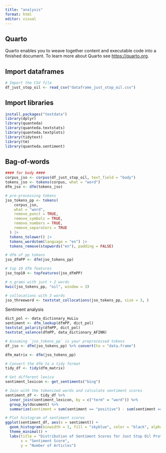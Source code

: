 ```yaml
---
title: "analysis"
format: html
editor: visual
---
```


## Quarto

Quarto enables you to weave together content and executable code into a finished document. To learn more about Quarto see <https://quarto.org>.

## Import dataframes

```r
# Import the CSV file
df_just_stop_oil <- read_csv("dataframe_just_stop_oil.csv")
```

## Import libraries

```r
install.packages("textdata")
library(dplyr)
library(quanteda)
library(quanteda.textstats)
library(quanteda.textplots)
library(tidytext)
library(tm)
library(quanteda.sentiment)
```

## Bag-of-words

```r
#### for body ####
corpus_jso <- corpus(df_just_stop_oil, text_field = "body") 
tokens_jso <- tokens(corpus, what = "word")
dfm_jso <- dfm(tokens_jso)

# pre-processing tokens
jso_tokens_pp <- tokens(
    corpus_jso,
    what = "word",
    remove_punct = TRUE,
    remove_symbols = TRUE,
    remove_numbers = TRUE,
    remove_separators = TRUE
  ) |>
  tokens_tolower() |>
  tokens_wordstem(language = "en") |>
  tokens_remove(stopwords("en"), padding = FALSE)

# dfm of pp tokens 
jso_dfmPP <- dfm(jso_tokens_pp)

# top 10 dfm features
jso_top10 <- topfeatures(jso_dfmPP)

# n_grams with just + 2 words
kwic(jso_tokens_pp, "oil", window = 3)

# collocations with 3 words
jso_threeword <- textstat_collocations(jso_tokens_pp, size = 3, )
```

Sentiment analysis

```r
dict_pol <- data_dictionary_HuLiu
sentiment <- dfm_lookup(dfmPP, dict_pol)
textstat_polarity(dfmPP, dict_pol)
textstat_valence(dfmPP, data_dictionary_AFINN)
```

```r
# Assuming `jso_tokens_pp` is your preprocessed tokens
df_jso <- dfm(jso_tokens_pp) %>% convert(to = "data.frame")

dfm_matrix <- dfm(jso_tokens_pp)

# Convert the dfm to a tidy format
tidy_df <- tidy(dfm_matrix)

# Get different lexica
sentiment_lexicon <- get_sentiments("bing")

# Join with the tokenized words and calculate sentiment scores
sentiment_df <- tidy_df %>%
  inner_join(sentiment_lexicon, by = c("term" = "word")) %>%
  group_by(document) %>%
  summarize(sentiment = sum(sentiment == "positive") - sum(sentiment == "negative")) 
```

```r
# Plot histogram of sentiment scores
ggplot(sentiment_df, aes(x = sentiment)) +
  geom_histogram(binwidth = 1, fill = "skyblue", color = "black", alpha = 0.7) +
  theme_minimal() +
  labs(title = "Distribution of Sentiment Scores for Just Stop Oil Protests Articles",
       x = "Sentiment Score",
       y = "Number of Articles")
```
